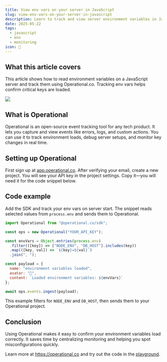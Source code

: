```yaml
---
title: View env vars on your server in JavaScript
slug: view-env-vars-on-your-server-in-javascript
description: Learn to track and view server environment variables in JavaScript using Operational.co for easier monitoring and debugging.
date: 2025-05-22
tags:
  - javascript
  - env
  - monitoring
icon: 🔑
---
```


## What this article covers

This article shows how to read environment variables on a JavaScript server and track them using Operational.co. Tracking env vars helps confirm critical keys are loaded.

![](https://operational.co/images/pitch/ops_insitu.jpg)

## What is Operational

Operational is an open-source event tracking tool for any tech product. It lets you capture and view events like errors, logs, and custom actions. You can use it to track environment loads, debug server setups, and monitor key changes in real time.

## Setting up Operational

First sign up at [app.operational.co](https://app.operational.co). After verifying your email, create a new project. You will see your API key in the project settings. Copy it—you will need it for the code snippet below.

## Code example

Add the SDK and track your env vars on server start. The snippet reads selected values from `process.env` and sends them to Operational.

```javascript
import Operational from "@operational.co/sdk";

const ops = new Operational("YOUR_API_KEY");

const envVars = Object.entries(process.env)
  .filter(([key]) => ["NODE_ENV", "DB_HOST"].includes(key))
  .map(([key, val]) => `${key}=${val}`)
  .join(", ");

const payload = {
  name: "environment variables loaded",
  avatar: "🔑",
  content: `Loaded environment variables: ${envVars}`
};

await ops.events.ingest(payload);
```

This example filters for `NODE_ENV` and `DB_HOST`, then sends them to your Operational project.

## Conclusion

Using Operational makes it easy to confirm your environment variables load correctly. It saves time by centralizing monitoring and helping you spot misconfigurations quickly.

Learn more at https://operational.co and try out the code in the [playground](https://operational.co/playground).
